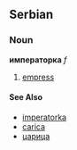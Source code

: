 ==Serbian==
===Noun===
'''императорка''' ''f''
#[[empress]]
====See Also====
*[[imperatorka]]
*[[carica]]
*[[царица]]